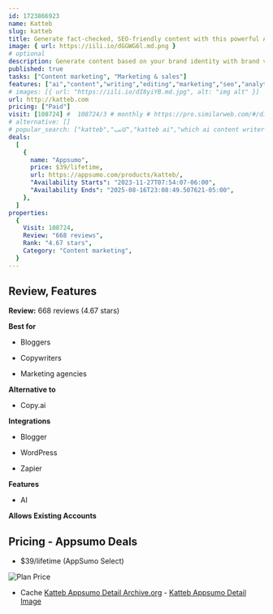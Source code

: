 ```yaml
---
id: 1723866923
name: Katteb
slug: katteb
title: Generate fact-checked, SEO-friendly content with this powerful AI article writer
image: { url: https://iili.io/dGGWG6l.md.png }
# optional
description: Generate content based on your brand identity with brand voice customizationCreate AI-generated articles that are fact-checked and always tailored to your target audience
published: true
tasks: ["Content marketing", "Marketing & sales"]
features: ["ai","content","writing","editing","marketing","seo","analytics","collaboration"]
# images: [{ url: "https://iili.io/dI8yiYB.md.jpg", alt: "img alt" }]
url: http://katteb.com
pricing: ["Paid"]
visit: [108724] #  108724/3 # monthly # https://pro.similarweb.com/#/digitalsuite/websiteanalysis/home
# alternative: []
# popular_search: ["katteb","كاتب","katteb ai","which ai content writer tool is best for urdu language?","htqg hsl g;hjf lpj,n","katteb","كاتب","موقع الكاتب","katteb ai","grid.upgrade"]
deals:
  [
    {
      name: "Appsumo",
      price: $39/lifetime,
      url: https://appsumo.com/products/katteb/,
      "Availability Starts": "2023-11-27T07:54:07-06:00",
      "Availability Ends": "2025-08-16T23:08:49.507621-05:00",
    },
  ]
properties:
  {
    Visit: 108724,
    Review: "668 reviews",
    Rank: "4.67 stars",
    Category: "Content marketing",
  }
---
```


## Review, Features

**Review:** 668 reviews (4.67 stars)

**Best for**

- Bloggers

- Copywriters

- Marketing agencies

**Alternative to**

- Copy.ai

**Integrations**

- Blogger

- WordPress

- Zapier

**Features**

- AI

**Allows Existing Accounts**

## Pricing - Appsumo Deals

- $39/lifetime (AppSumo Select)

<Img src="https://iili.io/dGMFnnV.png" alt="Plan Price" />

- Cache [Katteb Appsumo Detail Archive.org](https://web.archive.org/web/*/https://appsumo.com/products/katteb/) - [Katteb Appsumo Detail Image](https://iili.io/dGMFXAG.png)
